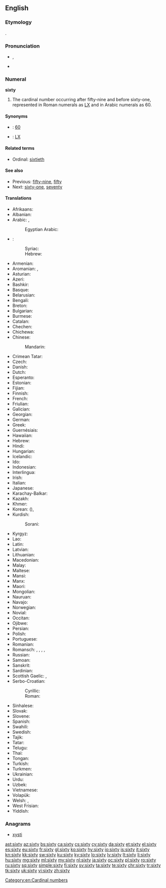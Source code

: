 ==English==

===Etymology===
{{etyl|ang|en}} {{term/t|ang|sc=Latinx|sixtiġ}}.

===Pronunciation===
* {{enPR|sĭks'tē}}, {{IPA|/ˈsɪksti/}}
* {{audio|en-us-sixty.ogg|Audio (US)}}

===Numeral===
'''sixty'''

# The cardinal number occurring after fifty-nine and before sixty-one, represented in Roman numerals as [[LX]] and in Arabic numerals as 60.

====Synonyms====
* {{w|Arabic numerals}}: [[60]]
* {{w|Roman numerals}}: [[LX]]

====Related terms====
* Ordinal: [[sixtieth]]

====See also====
* Previous: [[fifty-nine]], [[fifty]]
* Next: [[sixty-one]], [[seventy]]

====Translations====
{{trans-top|cardinal number}}
* Afrikaans: {{t|af|sestig}}
* Albanian: {{t|sq|gjashtëdhjetë}}
* Arabic: {{t|ar|سِتِّينَ|tr=sittīn|sc=Arab}}, {{qualifier|only nominative, formal}} {{t|ar|سِتُّونَ|tr=sittūn|sc=Arab}}
*: Egyptian Arabic: {{t|arz|ستين|tr=sittīn|sc=Arab}}
* {{ttbc|arc}}:
*: Syriac: {{t|arc|ܫܬܝܢ|c|tr=shtīn|sc=Syrc}}
*: Hebrew: {{t|arc|שתין|c|tr=shtīn|sc=Hebr}}<!-- was attached to "Hawaiian": seems to belong here -->
* Armenian: {{t+|hy|վաթսուն|tr=vat'sun}}
* Aromanian: {{t|rup|shaidzãts}}, {{t|rup|shaidzãtsi}}
* Asturian: {{t+|ast|sesenta}}
* Azeri: {{t+|az|altmış}}
* Bashkir: {{t|ba|алтмыш|sc=Cyrl}}
* Basque: {{t+|eu|hirurogei}}
* Belarusian: {{t|be|шэсцьдзесят|tr=šescʹdzesját|sc=Cyrl}}
* Bengali: {{t+|bn|ষাট|tr=shaţ|sc=Beng}}
* Breton: {{t+|br|tri-ugent}}
* Bulgarian: {{t|bg|шестдесет|tr=šestdeset|sc=Cyrl}}
* Burmese: {{t|my|ခြောက်ဆယ်|tr=chaukhsè|sc=Mymr}}
* Catalan: {{t+|ca|seixanta}}
* Chechen: {{t|ce|кхузткъа|tr=quztqha}}
* Chichewa: {{t|ny|makumi asanu n'limodzi}}
* Chinese:
*: Mandarin: {{t+|cmn|六十|tr=liùshí|sc=Hani}}
* Crimean Tatar: {{t|crh|altmış}}
* Czech: {{t+|cs|šedesát}}
* Danish: {{t+|da|tres}}
* Dutch: {{t+|nl|zestig|f}}
* Esperanto: {{t|eo|sesdek}}
* Estonian: {{t+|et|kuuskümmend}}
* Fijian: {{t|fj|ono saga vulu}}
* Finnish: {{t|fi|kuusikymmentä}}
* French: {{t+|fr|soixante|m}}
* Friulian: {{t|fur|sessante}}
* Galician: {{t+|gl|sesenta}}
* Georgian: {{t|ka|სამოთსი|tr=samot'si|sc=Geor}}
* German: {{t+|de|sechzig|f}}
* Greek: {{t+|el|εξήντα|tr=exínda|sc=Grek}}
* Guernésiais: {{t|roa-grn|sessànte}}
* Hawaiian: {{t|haw|kanaono}}
* Hebrew: {{t|he|שישים|m|f|tr=shishím|alt=שִׁשִּׁים|sc=Hebr}}
* Hindi: {{t+|hi|साठ|tr=sāṭh|sc=Deva}}
* Hungarian: {{t+|hu|hatvan}}
* Icelandic: {{t+|is|sextíu}}
* Ido: {{t+|io|sisadek}}
* Indonesian: {{t+|id|enam puluh}}
* Interlingua: {{t|ia|sexanta}}
* Irish: {{t+|ga|seasca}}
* Italian: {{t+|it|sessanta}}
* Japanese: {{t+|ja|六十|tr=ろくじゅう, rokujū, むそ, muso|sc=Jpan}}
* Karachay-Balkar: {{t|krc|алтмыш|tr=altmış|sc=Cyrl}}
* Kazakh: {{t+|kk|алпыс|tr=alpıs|sc=Cyrl}}
* Khmer: {{t+|km|ហុកសិប|tr=hok səp|sc=Khmr}}
* Korean: {{t+|ko|육십|tr=yuksip|sc=Kore}} ({{t+|ko|六十|sc=Kore}}), {{t+|ko|예순|tr=yesun|sc=Kore}}
* Kurdish:
*: Sorani: {{t+|ku|شه‌ست}}
{{trans-mid}}
* Kyrgyz: {{t+|ky|алтымыш|tr=altımış|sc=Cyrl}}
* Lao: {{t|lo|ຫົກສິບ|tr=hók síp|sc=Laoo}}
* Latin: {{t|la|sexaginta}}
* Latvian: {{t+|lv|sešdesmit}}
* Lithuanian: {{t+|lt|šešiasdešimt}}
* Macedonian: {{t|mk|шеесет|tr=šéeset}}
* Malay: {{t|ms|enam puluh}}
* Maltese: {{t|mt|sittin}}
* Mansi: {{t|mns|хотлов|tr=xōtlow}}
* Manx: {{t|gv|tree feed}}
* Maori: {{t+|mi|ono tekau}}
* Mongolian: {{t|mn|жар|tr=žar|sc=Cyrl}}
* Nauruan: {{t|na|añama|sc=Knda}}
* Navajo: {{t|nv|hastą́diin|sc=nv-Latn}}
* Norwegian: {{t+|no|seksti}}
* Novial: {{t|nov|sixanti}}
* Occitan: {{t+|oc|seissanta}}
* Ojibwe: {{t|oj|ningodwaasimidana}}
* Persian: {{t+|fa|شصت|tr=šast}}
* Polish: {{t+|pl|sześćdziesiąt}}
* Portuguese: {{t+|pt|sessenta}}
* Romanian: {{t+|ro|șaizeci}}
* Romansch: {{t|rm|sessanta}}, {{t|rm|sissonta}}, {{t|rm|sissànta}}, {{t|rm|sesaunta}}, {{t|rm|sesanta}}
* Russian: {{t+|ru|шестьдесят|tr=šestʹdesját|sc=Cyrl}}
* Samoan: {{t|sm|onogafulu}}
* Sanskrit: {{t|sa|षष्टि|tr=ṣaṣṭi}}
* Sardinian: {{t|sc|sessanta}}
* Scottish Gaelic: {{qualifier|old system}} {{t|gd|trì}} {{t|gd|fichead}}, {{qualifier|new system}} {{t|gd|seasgad}}
* Serbo-Croatian:
*: Cyrillic: {{t|sh|шездесет}}
*: Roman: {{t|sh|šezdeset}}
* Sinhalese: {{t|si|හැට|tr=hata|sc=Sinh}}
* Slovak: {{t|sk|šesťdesiat}}
* Slovene: {{t+|sl|šestdeset}}
* Spanish: {{t+|es|sesenta}}
* Swahili: {{t+|sw|sitini}}
* Swedish: {{t+|sv|sextio}}
* Tajik: {{t|tg|шаст|tr=šast|sc=Cyrl}}
* Tatar: {{t+|tt|алтмыш|tr=altmış|sc=Cyrl}}
* Telugu: {{t+|te|అరవై|tr=aravai}}
* Thai: {{t|th|หกสิบ|tr=hòk sìp|sc=Thai}}
* Tongan: {{t|to|onongofulu}}
* Turkish: {{t+|tr|altmış}}
* Turkmen: {{t+|tk|altmyş}}
* Ukrainian: {{t|uk|шiстьдесят|tr=šistʹdesját|sc=Cyrl}}
* Urdu: {{t|ur|ساٹھ|tr=sāṭh|sc=ur-Arab}}
* Uzbek: {{t|uz|oltmish}}
* Vietnamese: {{t+|vi|sáu mươi}}
* Volapük: {{t+|vo|mäldeg}}
* Welsh: {{t+|cy|trigain}} {{qualifier|vigesimal, traditional}}, {{t|cy|chwe' deg}} {{qualifier|decimal}}
* West Frisian: {{t|fy|sechstich}}
* Yiddish: {{t|yi|זעכציק|tr=zekhtsik|sc=Hebr}}
{{trans-bottom}}

===Anagrams===
* [[xysti#English|xysti]]

[[Category:en:Cardinal numbers]]

[[ast:sixty]]
[[az:sixty]]
[[bs:sixty]]
[[ca:sixty]]
[[cs:sixty]]
[[cy:sixty]]
[[da:sixty]]
[[et:sixty]]
[[el:sixty]]
[[es:sixty]]
[[eu:sixty]]
[[fr:sixty]]
[[gl:sixty]]
[[ko:sixty]]
[[hy:sixty]]
[[io:sixty]]
[[is:sixty]]
[[it:sixty]]
[[kn:sixty]]
[[kk:sixty]]
[[sw:sixty]]
[[ku:sixty]]
[[ky:sixty]]
[[lo:sixty]]
[[lv:sixty]]
[[lt:sixty]]
[[li:sixty]]
[[hu:sixty]]
[[mg:sixty]]
[[ml:sixty]]
[[my:sixty]]
[[nl:sixty]]
[[ja:sixty]]
[[oc:sixty]]
[[pl:sixty]]
[[ro:sixty]]
[[ru:sixty]]
[[sq:sixty]]
[[simple:sixty]]
[[fi:sixty]]
[[sv:sixty]]
[[ta:sixty]]
[[te:sixty]]
[[chr:sixty]]
[[tr:sixty]]
[[tk:sixty]]
[[uk:sixty]]
[[vi:sixty]]
[[zh:sixty]]